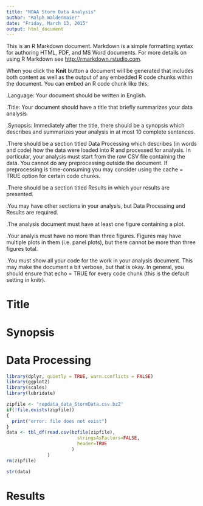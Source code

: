 ```yaml
---
title: "NOAA Storm Data Analysis"
author: "Ralph Waldenmaier"
date: "Friday, March 13, 2015"
output: html_document
---
```


This is an R Markdown document. Markdown is a simple formatting syntax for authoring HTML, PDF, and MS Word documents. For more details on using R Markdown see <http://rmarkdown.rstudio.com>.

When you click the **Knit** button a document will be generated that includes both content as well as the output of any embedded R code chunks within the document. You can embed an R code chunk like this:


.Language: Your document should be written in English.

.Title: Your document should have a title that briefly summarizes your data analysis

.Synopsis: Immediately after the title, there should be a synopsis which describes and summarizes your analysis in at most 10 complete sentences.

.There should be a section titled Data Processing which describes (in words and code) how the data were loaded into R and processed for analysis. In particular, your analysis must start from the raw CSV file containing the data. You cannot do any preprocessing outside the document. If preprocessing is time-consuming you may consider using the cache = TRUE option for certain code chunks.

.There should be a section titled Results in which your results are presented.

.You may have other sections in your analysis, but Data Processing and Results are required.

.The analysis document must have at least one figure containing a plot.

.Your analyis must have no more than three figures. Figures may have multiple plots in them (i.e. panel plots), but there cannot be more than three figures total.

.You must show all your code for the work in your analysis document. This may make the document a bit verbose, but that is okay. In general, you should ensure that echo = TRUE for every code chunk (this is the default setting in knitr).

# Title

# Synopsis

# Data Processing

```r
library(dplyr, quietly = TRUE, warn.conflicts = FALSE)
library(ggplot2)
library(scales)
library(lubridate)

zipfile <- "repdata_data_StormData.csv.bz2"
if(!file.exists(zipfile)) 
{
  print("error: file does not exist")
}
data <- tbl_df(read.csv(bzfile(zipfile),
                          stringsAsFactors=FALSE, 
                          header=TRUE
                        )
               )
rm(zipfile)
```

```r
str(data)
```
# Results
